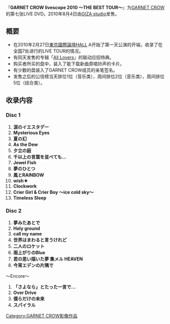 {{Infobox album
| name           = GARNET CROW livescope 2010 ～THE BEST TOUR～
| type           = [[DVD|DVD]]
| artist         = [[GARNET_CROW|GARNET CROW]]
| released       = 2010年8月4日
| recorded       = 
| genre          = [[J-POP|J-POP]]
| length         = 
| label          = [[GIZA_studio|GIZA studio]]
| producer       = 
| reviews        = 
| chart_position = *最高位2位（Oricon）
| prev_title     = [[Are_You_Ready_To_Lock_On?!_〜livescope_at_the_JCB_Hall〜|Are You Ready To Lock On?! 〜livescope at the JCB Hall〜]]
| prev_year      = 2009
| next_title     = [[GARNET_CROW_livescope_2009_〜夜明けのSoul〜|GARNET CROW livescope 2009 〜夜明けのSoul〜]][[GARNET_CROW_livescope_2010+_〜welcome_to_the_parallel_universe!〜|GARNET CROW livescope 2010+ 〜welcome to the parallel universe!〜]]
| next_year      = 2011
}}
『'''GARNET CROW livescope 2010 ～THE BEST TOUR～'''』为[[GARNET_CROW|GARNET CROW]]的第七张LIVE DVD。2010年8月4日由[[GIZA_studio|GIZA studio]]发售。

== 概要 ==
*在2010年2月27日[[東京國際論壇|東京國際論壇]]HALL A开始了第一天公演的开端，收录了在全国7处进行的LIVE TOUR的情况。
*有同天发售的专辑「[[All_Lovers|All Lovers]]」的联动应招特典。
*购买者所买的盘中，装入了能下载新曲原唱铃声的卡片。
*有少数的盘装入了GARNET CROW成员的亲笔签名。
*发售之后的公信榜当天排位1位（音乐类），周间排位2位（音乐类），周间排位5位（综合类）。

== 收录内容 ==
=== Disc 1 ===
#'''涙のイエスタデー'''
#'''Mysterious Eyes'''
#'''夏の幻'''
#'''As the Dew'''
#'''夕立の庭'''
#'''千以上の言葉を並べても...'''
#'''Jewel Fish'''
#'''夢のひとつ'''
#'''風とRAINBOW'''
#'''wish★'''
#'''Clockwork'''
#'''Crier Girl & Crier Boy 〜ice cold sky〜'''
#'''Timeless Sleep'''

=== Disc 2 ===
#'''夢みたあとで'''
#'''Holy ground'''
#'''call my name'''
#'''世界はまわると言うけれど'''
#'''二人のロケット'''
#'''雨上がりのBlue'''
#'''君の思い描いた夢 集メル HEAVEN'''
#'''今宵エデンの片隅で'''
〜Encore〜
#'''「さよなら」とたった一言で...'''
#'''Over Drive'''
#'''僕らだけの未来'''
#'''スパイラル'''

{{GARNET CROW}}
[[Category:GARNET_CROW影像作品|Category:GARNET CROW影像作品]]